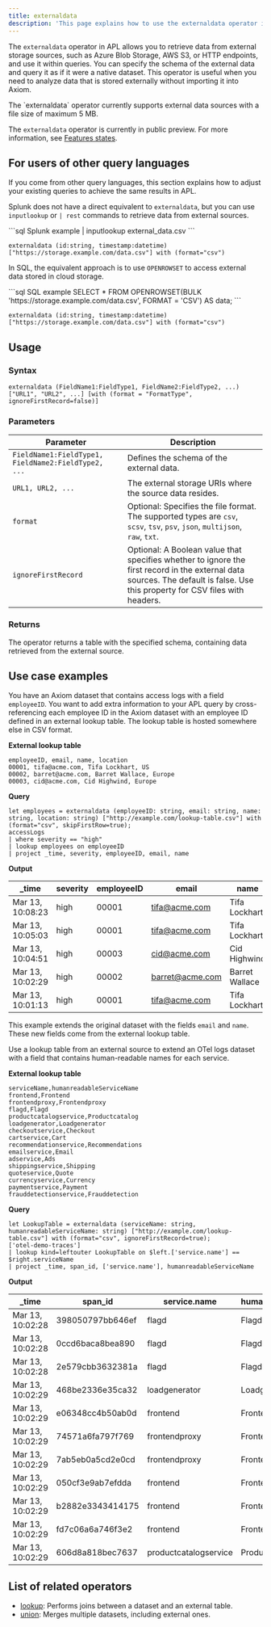 ```yaml
---
title: externaldata
description: 'This page explains how to use the externaldata operator in APL.'
---
```


The `externaldata` operator in APL allows you to retrieve data from external storage sources, such as Azure Blob Storage, AWS S3, or HTTP endpoints, and use it within queries. You can specify the schema of the external data and query it as if it were a native dataset. This operator is useful when you need to analyze data that is stored externally without importing it into Axiom.

<Note>
The `externaldata` operator currently supports external data sources with a file size of maximum 5 MB.

The `externaldata` operator is currently in public preview. For more information, see [Features states](/getting-started-guide/feature-states).
</Note>

## For users of other query languages

If you come from other query languages, this section explains how to adjust your existing queries to achieve the same results in APL.

<AccordionGroup>
<Accordion title="Splunk SPL users">

Splunk does not have a direct equivalent to `externaldata`, but you can use `inputlookup` or `| rest` commands to retrieve data from external sources.

<CodeGroup>
```sql Splunk example
| inputlookup external_data.csv
```

```kusto APL equivalent
externaldata (id:string, timestamp:datetime) ["https://storage.example.com/data.csv"] with (format="csv")
```
</CodeGroup>

</Accordion>
<Accordion title="ANSI SQL users">

In SQL, the equivalent approach is to use `OPENROWSET` to access external data stored in cloud storage.

<CodeGroup>
```sql SQL example
SELECT * FROM OPENROWSET(BULK 'https://storage.example.com/data.csv', FORMAT = 'CSV') AS data;
```

```kusto APL equivalent
externaldata (id:string, timestamp:datetime) ["https://storage.example.com/data.csv"] with (format="csv")
```
</CodeGroup>

</Accordion>
</AccordionGroup>

## Usage

### Syntax

```kusto
externaldata (FieldName1:FieldType1, FieldName2:FieldType2, ...) ["URL1", "URL2", ...] [with (format = "FormatType", ignoreFirstRecord=false)]
```

### Parameters

| Parameter | Description |
|-----------|-------------|
| `FieldName1:FieldType1, FieldName2:FieldType2, ...` | Defines the schema of the external data. |
| `URL1, URL2, ...` | The external storage URIs where the source data resides. |
| `format` | Optional: Specifies the file format. The supported types are `csv`, `scsv`, `tsv`, `psv`, `json`, `multijson`, `raw`, `txt`. |
| `ignoreFirstRecord` | Optional: A Boolean value that specifies whether to ignore the first record in the external data sources. The default is false. Use this property for CSV files with headers. |

### Returns

The operator returns a table with the specified schema, containing data retrieved from the external source.

## Use case examples

<Tabs>
<Tab title="Log analysis">

You have an Axiom dataset that contains access logs with a field `employeeID`. You want to add extra information to your APL query by cross-referencing each employee ID in the Axiom dataset with an employee ID defined in an external lookup table. The lookup table is hosted somewhere else in CSV format.

**External lookup table**

```
employeeID, email, name, location
00001, tifa@acme.com, Tifa Lockhart, US
00002, barret@acme.com, Barret Wallace, Europe
00003, cid@acme.com, Cid Highwind, Europe
```

**Query**

```kusto
let employees = externaldata (employeeID: string, email: string, name: string, location: string) ["http://example.com/lookup-table.csv"] with (format="csv", skipFirstRow=true);
accessLogs
| where severity == "high"
| lookup employees on employeeID
| project _time, severity, employeeID, email, name
```

**Output**

| _time            | severity                 | employeeID                 | email | name |
|------------------|-------------------------|------------------------------|--------------------------|---|
| Mar 13, 10:08:23 | high   | 00001                   | tifa@acme.com               | Tifa Lockhart |
| Mar 13, 10:05:03 | high   | 00001                   | tifa@acme.com               | Tifa Lockhart |
| Mar 13, 10:04:51 | high   | 00003                   | cid@acme.com               | Cid Highwind |
| Mar 13, 10:02:29 | high   | 00002           | barret@acme.com       | Barret Wallace |
| Mar 13, 10:01:13 | high   | 00001                | tifa@acme.com            | Tifa Lockhart |

This example extends the original dataset with the fields `email` and `name`. These new fields come from the external lookup table.

</Tab>
<Tab title="OpenTelemetry traces">

Use a lookup table from an external source to extend an OTel logs dataset with a field that contains human-readable names for each service.

**External lookup table**

```
serviceName,humanreadableServiceName
frontend,Frontend
frontendproxy,Frontendproxy
flagd,Flagd
productcatalogservice,Productcatalog
loadgenerator,Loadgenerator
checkoutservice,Checkout
cartservice,Cart
recommendationservice,Recommendations
emailservice,Email
adservice,Ads
shippingservice,Shipping
quoteservice,Quote
currencyservice,Currency
paymentservice,Payment
frauddetectionservice,Frauddetection
```

**Query**

```kusto
let LookupTable = externaldata (serviceName: string, humanreadableServiceName: string) ["http://example.com/lookup-table.csv"] with (format="csv", ignoreFirstRecord=true);
['otel-demo-traces']
| lookup kind=leftouter LookupTable on $left.['service.name'] == $right.serviceName
| project _time, span_id, ['service.name'], humanreadableServiceName
```

**Output**

| _time            | span_id                 | service.name                 | humanreadableServiceName |
|------------------|-------------------------|------------------------------|--------------------------|
| Mar 13, 10:02:28 | 398050797bb646ef   | flagd                   | Flagd               |
| Mar 13, 10:02:28 | 0ccd6baca8bea890   | flagd                   | Flagd               |
| Mar 13, 10:02:28 | 2e579cbb3632381a   | flagd                   | Flagd               |
| Mar 13, 10:02:29 | 468be2336e35ca32   | loadgenerator           | Loadgenerator       |
| Mar 13, 10:02:29 | e06348cc4b50ab0d   | frontend                | Frontend            |
| Mar 13, 10:02:29 | 74571a6fa797f769   | frontendproxy           | Frontendproxy       |
| Mar 13, 10:02:29 | 7ab5eb0a5cd2e0cd   | frontendproxy           | Frontendproxy       |
| Mar 13, 10:02:29 | 050cf3e9ab7efdda   | frontend                | Frontend            |
| Mar 13, 10:02:29 | b2882e3343414175   | frontend                | Frontend            |
| Mar 13, 10:02:29 | fd7c06a6a746f3e2   | frontend                | Frontend            |
| Mar 13, 10:02:29 | 606d8a818bec7637   | productcatalogservice   | Productcatalog      |

</Tab>
</Tabs>

## List of related operators

- [lookup](/apl/tabular-operators/lookup-operator): Performs joins between a dataset and an external table.
- [union](/apl/tabular-operators/union-operator): Merges multiple datasets, including external ones.